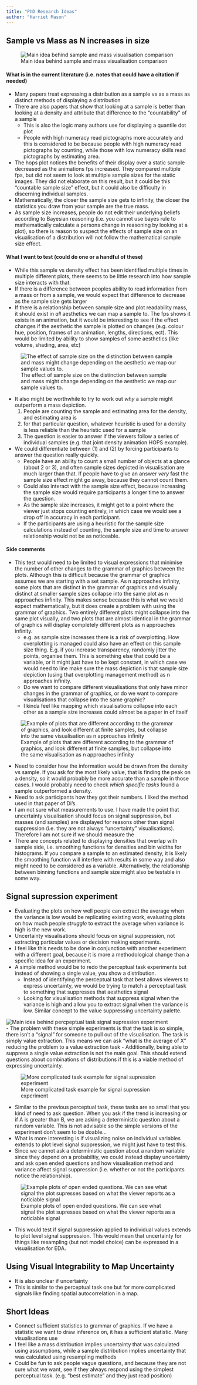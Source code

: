 ```yaml
---
title: "PhD Research Ideas"
author: "Harriet Mason"
---
```


## Sample vs Mass as N increases in size
![Main idea behind sample and mass visualisation comparison](samplesizemass1.jpeg)

#### What is in the current literature (i.e. notes that could have a citation if needed)
- Many papers treat expressing a distribution as a sample vs as a mass as distinct methods of displaying a distribution
- There are also papers that show that looking at a sample is better than looking at a density and attribute that difference to the "countability" of a sample
  - This is also the logic many authors use for displaying a quantile dot plot
  - People with high numeracy read pictographs more accurately and this is considered to be because people with high numeracy read pictographs by counting, while those with low numeracy skills read pictographs by estimating area.
- The hops plot notices the benefits of their display over a static sample decreased as the animations fps increased. They compared multiple fps, but did not seem to look at multiple sample sizes for the static images. They did not elaborate on this result, but it could be this "countable sample size" effect, but it could also be difficulty in discerning individual samples.
- Mathematically, the closer the sample size gets to infinity, the closer the statistics you draw from your sample are the true mass. 
- As sample size increases, people do not edit their underlying beliefs according to Bayesian reasoning (i.e. you cannot use bayes rule to mathematically calculate a persons change in reasoning by looking at a plot), so there is reason to suspect the effects of sample size on an visualisation of a distribution will not follow the mathematical sample size effect.

#### What I want to test (could do one or a handful of these)
- While this sample vs density effect has been identified multiple times in multiple different plots, there seems to be little research into how sample size interacts with that.
- If there is a difference between peoples ability to read information from a mass or from a sample, we would expect that difference to decrease as the sample size gets larger 
- If there is a relationship between sample size and plot readability mass, it should exist in *all* aesthetics we can map a sample to. The fps shows it exists in an animation, but it would be interesting to see if the effect changes if the aesthetic the sample is plotted on changes (e.g. colour hue, position, frames of an animation, lengths, directions, ect). This would be limited by ability to show samples of some aesthetics (like volume, shading, area, etc)

![The effect of sample size on the distinction between sample and mass might change depending on the aesthetic we map our sample values to.](samplesizemass3.jpeg)

- It also might be worthwhile to try to work out *why* a sample might outperform a mass depiction.
  (1) People are counting the sample and estimating area for the density, and estimating area is 
  (2) for that particular question, whatever heuristic is used for a density is less reliable than the heuristic used for a sample
  (3) The question is easier to answer if the viewers follow a series of individual samples (e.g. that joint density animation HOPS example). 
- We could differentiate between (1) and (2) by forcing participants to  answer the question really quickly.
  - People have an ability to count a small number of objects at a glance (about 2 or 3), and often sample sizes depicted in visualisation are much larger than that. If people have to give an answer *very* fast the sample size effect might go away, because they cannot count them. 
  - Could also interact with the sample size effect, because increasing the sample size would require participants a longer time to answer the question.
  - As the sample size increases, it might get to a point where the viewer just stops counting entirely, in which case we would see a drop off in accuracy in each participant.
  - If the participants are using a heuristic for the sample size calculations instead of counting, the sample size and time to answer relationship would not be as noticeable.

#### Side comments
- This test would need to be limited to visual expressions that minimise the number of other changes to the grammar of graphics between the plots. Although this is difficult because the grammar of graphics assumes we are starting with a set sample. As n approaches infinity, some plots that are distinct in the grammar of graphics and visually distinct at smaller sample sizes collapse into the same plot as n approaches infinity. This makes sense because this is what we would expect mathematically, but it does create a problem with using the grammar of graphics. Two entirely different plots might collapse into the same plot visually, and two plots that are almost identical in the grammar of graphics will display completely different plots as n approaches infinity. 
  - e.g. as sample size increases there is a risk of overplotting. How overplotting is managed could also have an effect on this sample size thing. E.g. if you increase transparency, randomly jitter the points, organise them. This is something else that could be a variable, or it might just have to be kept constant, in which case we would need to line make sure the mass depiction is that sample size depiction (using that overplotting management method) as n approaches infinity.
  - Do we want to compare different visualisations that only have minor changes in the grammar of graphics, or do we want to compare visualisations that collapse into the same graphic?
  - I kinda feel like mapping which visualisations collapse into each other as a sample size increases could almost be a paper in of itself

![Example of plots that are different according to the grammar of graphics, and look different at finite samples, but collapse into the same visualisation as n approaches infinity](samplesizemass2.jpeg)

- Need to consider how the information would be drawn from the density vs sample. If you ask for the most likely value, that is finding the peak on a density, so it would probably be more accurate than a sample in those cases. I would probably need to check *which specific tasks* found a sample outperformed a density.
- Need to ask participants how they got their numbers. I liked the method used in that paper of Di's.
- I am not sure what measurements to use. I have made the point that uncertainty visualisation should focus on signal suppression, but masses (and samples) are displayed for reasons other than signal suppression (i.e. they are not always "uncertainty" visualisations). Therefore I am not sure if we should measure the 
- There are concepts related to displaying densities that overlap with sample side, i.e. smoothing functions for densities and bin widths for histograms. If you compare a sample to an estimated density, it is likely the smoothing function will interfere with results in some way and also might need to be considered as a variable. Alternatively, the relationship between binning functions and sample size might also be testable in some way.

## Signal supression experiment
- Evaluating the plots on how well people can extract the average when the variance is low would be replicating existing work, evaluating plots on how much people *struggle* to extract the average when variance is high is the new work.
- Uncertainty visualisations should focus on signal suppression, not extracting particular values or decision making experiments.
- I feel like this needs to be done in conjunction with another experiment with a different goal, because it is more a methodological change than a specific idea for an experiment.
- A simple method would be to redo the perceptual task experiments but instead of showing a single value, you show a distribution.
  - Instead of identifying the perceptual task that best allows viewers to express uncertainty, we would be trying to match a perceptual task to something that suppresses that aesthetics signal
  - Looking for visualisation methods that suppress signal when the variance is high and allow you to extract signal when the variance is low. Similar concept to the value suppressing uncertainty palette.

![Main idea behind percpeptual task signal supression experiment](signalsupress1.jpeg)  
- The problem with these simple experiments is that the task is so simple, there isn't a "signal" for someone to pull out of the visualisation. The task is simply value extraction. This means we can ask "what is the average of X" reducing the problem to a value extraction task
- Additionally, being able to suppress a single value extraction is not the main goal. This should extend questions about  combinations of distributions if this is a viable method of expressing uncertainty. 

![More complicated task example for signal supression experiment](signalsupress2.jpeg)  

- Similar to the previous perceptual task, these tasks are so small that you kind of need to ask question. When you ask if the trend is increasing or if A is greater than B, we are asking a deterministic question about a random variable. This is not advisable so the simple versions of the experiment don't seem to be doable...
- What is more interesting is if visualizing noise on individual variables extends to plot level signal suppression, we might just have to test this.
- Since we cannot ask a deterministic question about a random variable since they depend on a probabiltiy, we could instead display uncertainty and ask open ended questions and how visualisation method and variance affect signal suppression (i.e. whether or not the participants notice the relationship).

![Example plots of open ended questions. We can see what signal the plot supresses based on what the viewer reports as a noticiable signal](signalsupress3.jpeg)  

- This would test if signal suppression applied to individual values extends to plot level signal suppression. This would mean that uncertainty for things like resampling (but not model choice) can be expressed in a visualisation for EDA.

## Using Visual Integrability to Map Uncertainty

- It is also unclear if uncertainty
- This is similar to the perceptual task one but for more complicated signals like finding spatial autocorrelation in a map.


## Short Ideas
- Connect sufficient statistics to grammar of graphics. If we have a statistic we want to draw inference on, it has a sufficient statistic. Many visualisations use 
- I feel like a mass distribution implies uncertainty that was calculated using assumptions, while a sample distribution implies uncertainty that was calculated using resampling methods
- Could be fun to ask people vague questions, and because they are not sure what we want, see if they always respond using the simplest perceptual task. (e.g. "best estimate" and they just read position)